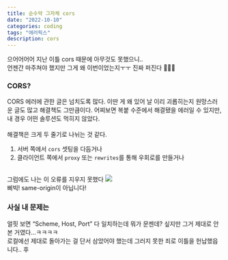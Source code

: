 ```yaml
---
title: 순수악 그자체 cors
date: "2022-10-10"
categories: coding
tags: "에러픽스"
description: cors
---
```


으어어어어 지난 이틀 cors 때문에 아무것도 못했으니..  
언젠간 마주쳐야 했지만 그게 왜 이번이었는지ㅜㅜ 진짜 퍼진다 🫠🫠🫠   

### CORS?
CORS 에러에 관한 글은 넘치도록 많다. 이딴 게 왜 있어 날 이리 괴롭히는지 원망스러운 글도 많고 해결책도 그만큼이다. 어찌보면 복붙 수준에서 해결됐을 에러일 수 있지만, 내 경우 어떤 솔루션도 먹히지 않았다.  
<br/>
해결책은 크게 두 줄기로 나뉘는 것 같다.  
1. 서버 쪽에서 `cors` 셋팅을 다듬거나  
2. 클라이언트 쪽에서 `proxy` 또는 `rewrites`를 통해 우회로를 만들거나  
<br/>
그럼에도 나는 이 오류를 지우지 못했다
<Img src='/images/에러/스샷_cors1.webp' />
<figcaption>삐빅! same-origin이 아닙니다!</figcaption>

### 사실 내 문제는
얼핏 보면 <q>Scheme, Host, Port</q> 다 일치하는데 뭐가 문젠데? 싶지만 그거 제대로 안 본 거였다...ㅋㅋㅋㅋ  
로컬에선 제대로 돌아가는 걸 단서 삼았어야 했는데 그러지 못한 죄로 이틀을 헌납했읍니다.. 후  

<Lnk text='아폴로GQL의 CORS 설명' href='https://www.apollographql.com/docs/apollo-server/v4/security/cors/' />
<Lnk text='프리즈마의 CORS 설명' href='https://www.prisma.io/blog/enabling-cors-for-express-graphql-apollo-server-1ef999bfb38d' />
<Lnk text='Leire Polo의 CORS 설명' href='https://medium.com/tribalscale/stop-cursing-cors-c2cbb4997057' />
